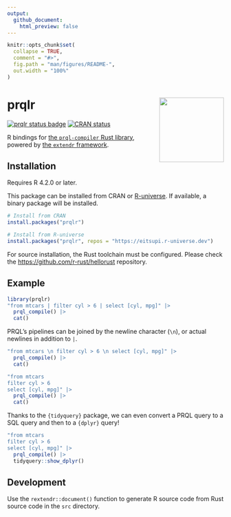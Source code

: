 ```yaml
---
output:
  github_document:
    html_preview: false
---
```


<!-- README.md is generated from README.Rmd. Please edit that file -->

```r
knitr::opts_chunk$set(
  collapse = TRUE,
  comment = "#>",
  fig.path = "man/figures/README-",
  out.width = "100%"
)
```

# prqlr <img src="man/figures/logo.png" align="right" width="150"/>

<!-- badges: start -->
[![prqlr status badge](https://eitsupi.r-universe.dev/badges/prqlr)](https://eitsupi.r-universe.dev)
[![CRAN status](https://www.r-pkg.org/badges/version/prqlr)](https://CRAN.R-project.org/package=prqlr)
<!-- badges: end -->

R bindings for [the `prql-compiler` Rust library](https://github.com/prql/prql),
powered by [the `extendr` framework](https://extendr.github.io/).

## Installation

Requires R 4.2.0 or later.

This package can be installed from CRAN or [R-universe](https://eitsupi.r-universe.dev/prqlr).
If available, a binary package will be installed.

```r
# Install from CRAN
install.packages("prqlr")
```

```r
# Install from R-universe
install.packages("prqlr", repos = "https://eitsupi.r-universe.dev")
```

For source installation, the Rust toolchain must be configured.
Please check the <https://github.com/r-rust/hellorust> repository.

## Example

```r
library(prqlr)
"from mtcars | filter cyl > 6 | select [cyl, mpg]" |>
  prql_compile() |>
  cat()
```

PRQL's pipelines can be joined by the newline character (`\n`), or actual newlines in addition to `|`.

```r
"from mtcars \n filter cyl > 6 \n select [cyl, mpg]" |>
  prql_compile() |>
  cat()
```

```r
"from mtcars
filter cyl > 6
select [cyl, mpg]" |>
  prql_compile() |>
  cat()
```

Thanks to the `{tidyquery}` package,
we can even convert a PRQL query to a SQL query and then to a `{dplyr}` query!

```r
"from mtcars
filter cyl > 6
select [cyl, mpg]" |>
  prql_compile() |>
  tidyquery::show_dplyr()
```

## Development

Use the `rextendr::document()` function to generate R source code from Rust source code in the `src` directory.
